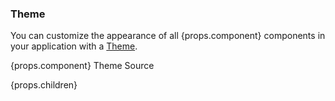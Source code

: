 
### Theme

<ThemeAlert />

You can customize the appearance of all {props.component} components in your application with a [Theme](/theming).

<Link
  className="docs-component-link"
  href={`${GITHUB_REPO_FILE}packages/ui/src/theme/tokens/components/${
    props.link ||
    props.component.charAt(0).toLowerCase() + props.component.slice(1)
  }.ts`}
  isExternal
>
  <DesignTokenIcon ariaLabel="theme-source" marginInlineEnd="0.5rem" />
  {props.component} Theme Source
</Link>

<View backgroundColor="white">{props.children}</View>
